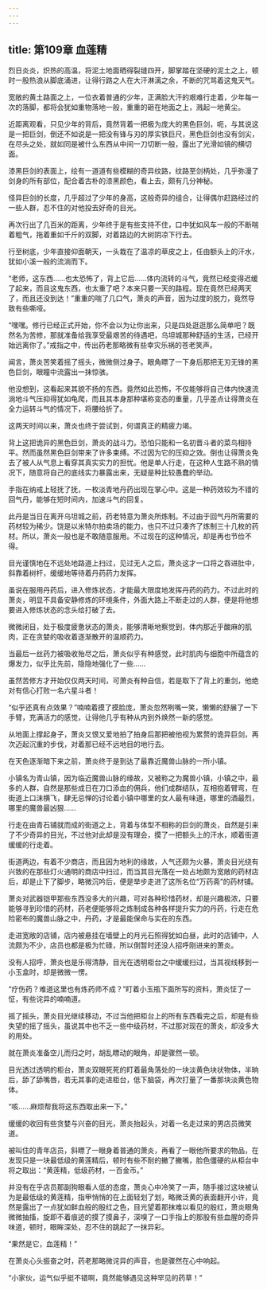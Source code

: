 ```yaml
---
---
---
```

title: 第109章 血莲精
---



烈日炎炎，炽热的高温，将泥土地面晒得裂缝四开，脚掌踏在坚硬的泥土之上，顿时一股热浪从脚底涌进，让得行路之人在大汗淋漓之余，不断的咒骂着这鬼天气。

宽敞的黄土路面之上，一位衣着普通的少年，正满脸大汗的艰难行走着，少年每一次的落脚，都将会犹如重物落地一般，重重的砸在地面之上，溅起一地黄尘。

近距离观看，只见少年的背后，竟然背着一把极为庞大的黑色巨剑，呃，与其说这是一把巨剑，倒还不如说是一把没有锋与刃的厚实铁巨尺，黑色巨剑也没有剑尖，在尽头之处，就如同是被什么东西从中间一刀切断一般，露出了光滑如镜的横切面。

漆黑巨剑的表面上，绘有一道道有些模糊的奇异纹路，纹路至剑柄处，几乎弥漫了剑身的所有部位，配合着古朴的漆黑颜色，看上去，颇有几分神秘。

怪异巨剑的长度，几乎超过了少年的身高，这般奇异的组合，让得偶尔赶路经过的一些人群，忍不住的对他投去好奇的目光。

再次行出了几百米的距离，少年终于是有些支持不住，口中犹如风车一般的不断喘着粗气，拖着重如千斤的双脚，对着路边的大树阴凉下行去。

行至树底，少年直接仰面朝天，一头栽在了温凉的草皮之上，任由额头上的汗水，犹如小溪一般的流淌而下。

“老师，这东西……也太恐怖了，背上它后……体内流转的斗气，竟然已经变得迟缓了起来，而且这鬼东西，也太重了吧？本来只要一天的路程。现在竟然已经两天了，而且还没到达！”重重的喘了几口气，萧炎的声音，因为过度的脱力，竟然导致有些嘶哑。

“嘿嘿。修行已经正式开始，你不会以为让你出来，只是四处逛逛那么简单吧？既然名为苦修，那就准备给我享受最艰苦的待遇吧，乌坦城那种舒适的生活，已经开始远离你了。”戒指之中，传出药老那略微有些幸灾乐祸的苍老笑声。

闻言，萧炎苦笑着摇了摇头，微微侧过身子。眼角瞟了一下身后那把无刃无锋的黑色巨剑，眼瞳中流露出一抹惊骇。

他没想到，这看起来其貌不扬的东西。竟然如此恐怖，不仅能够将自己体内快速流淌地斗气压抑得犹如龟爬，而且其本身那种堪称变态的重量，几乎差点让得萧炎在全力运转斗气的情况下，将腰给折了。

这两天时间以来，萧炎也终于尝试到，何谓真正的精疲力竭。

背上这把诡异的黑色巨剑，萧炎的战斗力。恐怕只能和一名初晋斗者的菜鸟相持平。然而虽然黑色巨剑带来了许多束缚。不过因为它的压抑之效。倒也让得萧炎免去了被人从气息上看穿其真实实力的担忧。他是单人行走，在这种人生路不熟的情况下，随意将自己的底线实力暴露出来，无疑是种比较愚蠢的举动。

手指在纳戒上轻抚了抚，一枚淡青地丹药出现在掌心中。这是一种药效较为不错的回气丹，能够在短时间内，加速斗气的回复。

此丹是当日在离开乌坦城之前，药老特意为萧炎所炼制。不过由于回气丹所需要的药材较为稀少。饶是以米特尔拍卖场的能力，也只不过只凑齐了炼制三十几枚的药材。所以，萧炎一般也是不敢随意服用。不过现在的这种情况，却是再也节俭不得。

目光谨慎地在不远处地路道上扫过，见过无人之后，萧炎这才一口将之吞进肚中，斜靠着树杆，缓缓地等待着丹药药力发挥。

虽说在服用丹药后，进入修炼状态，才能最大限度地发挥丹药的药力。不过此时的萧炎，明显不具备安静修炼的环境条件，外面大路上不断走过的人群，便是将他想要进入修炼状态的念头给打破了去。

微微闭目，处于极度疲惫状态的萧炎，能够清晰地察觉到，体内那近乎酸麻的肌肉，正在贪婪的吸收着逐渐散开的温顺药力。

当最后一丝药力被吸收殆尽之后，萧炎似乎有种感觉，此时肌肉与细胞中所蕴含的爆发力，似乎比先前，隐隐地强化了一些……

虽然苦修方才开始仅仅两天时间，可萧炎有种自信，若是取下了背上的重剑，他绝对有信心打败一名六星斗者！

“似乎还真有点效果？”喃喃着摸了摸脸庞，萧炎忽然咧嘴一笑，懒懒的舒展了一下手臂，充满活力的感觉，让得他几乎有种从内到外焕然一新的感觉。

从地面上撑起身子，萧炎又恨又爱地拍了拍身后那把被他视为累赘的诡异巨剑，再次迈起沉重的步伐，对着那已经不远地目的地行去。

在天色逐渐暗下来之前，萧炎终于是到达了最靠近魔兽山脉的一所小镇。

小镇名为青山镇，因为临近魔兽山脉的缘故，又被称之为魔兽小镇，小镇之中，最多的人群，自然是那些成日在刀口添血的佣兵，他们成群结队，互相抱着臂弯，在街道上口沫横飞，肆无忌惮的讨论着小镇中哪里的女人最有味道，哪里的酒最烈，哪里的魔兽最凶狠……

行走在由青石铺就而成的街道之上，背着与体型不相称的巨剑的萧炎，自然是引来了不少奇异的目光，不过他对此却是没有理会，摸了一把额头上的汗水，顺着街道缓缓的行走着。

街道两边，有着不少商店，而且因为地利的缘故，人气还颇为火暴，萧炎目光绕有兴致的在那些灯火通明的商店中扫过，而当其目光落在一处占地颇为宽敞的药材店后，却是止下了脚步，略微沉吟后，便是举步走进了这所名位“万药斋”的药材铺。

萧炎对武器铠甲那些东西没多大的兴趣，可对各种珍惜药材，却是兴趣极浓，只要能够寻到珍惜的药材，药老便能够将之炼制成各种各样提升实力的丹药，行走在危险密布的魔兽山脉之中，丹药，才是最能保命与实在的东西。

走进宽敞的店铺，店内被悬挂在墙壁上的月光石照得犹如白昼，此时的店铺中，人流颇为不少，店员也都是极为忙碌，所以倒暂时还没人招呼刚进来的萧炎。

没有人招呼，萧炎也是乐得清静，目光在透明柜台之中缓缓扫过，当其视线移到一小玉盒时，却是微微一愣。

“疗伤药？难道这里也有炼药师不成？”盯着小玉瓶下面所写的资料，萧炎怔了一怔，有些诧异的喃喃道。

摇了摇头，萧炎目光继续移动，不过当他把柜台上的所有东西看完之后，却是有些失望的摇了摇头，虽说其中也不乏一些中级药材，不过那对现在的萧炎，却没多大的用处。

就在萧炎准备空儿而归之时，胡乱瞟动的眼角，却是骤然一顿。

目光透过透明的柜台，萧炎双眼死死的盯着最角落处的一块淡黄色块状物体，半晌后，舔了舔嘴唇，若无其事的走进柜台，低下脑袋，再次打量了一番那块淡黄色物体。

“咳……麻烦帮我将这东西取出来一下。”

缓缓的收回有些贪婪与兴奋的目光，萧炎抬起头，对着一名走过来的男店员微笑道。

被叫住的青年店员，斜瞟了一眼身着普通的萧炎，再看了一眼他所要求的物品，在发现只是一块最低级的黄莲精后，顿时有些不耐的撇了撇嘴，脸色僵硬的从柜台中将之取出：“黄莲精，低级药材，一百金币。”

并没有在乎店员那副狗眼看人低的态度，萧炎心中冷笑了一声，随手接过这块被认为是最低级的黄莲精，指甲悄悄的在上面轻划了划，略微泛黄的表面翻开小许，竟然是露出了一点犹如鲜血般的殷红之色，目光望着那抹难以看见的殷红，萧炎眼角微微抽搐，旋即不着痕迹的摸了摸鼻子，深嗅了一口手指上的那股有些血腥的奇异味道，顿时，眼眸深处，忍不住的跳起了一抹异彩。

“果然是它，血莲精！”

在萧炎心头振奋之时，药老那略微诧异的声音，也是骤然在心中响起。

“小家伙，运气似乎挺不错啊，竟然能够遇见这种罕见的药草！”